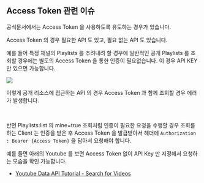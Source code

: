 ## Access Token 관련 이슈

공식문서에서는 Access Token 을 사용하도록 유도하는 경우가 있습니다.<br/>

Access Token 의 경우 필요한 API 도 있고, 필요 없는 API 도 있습니다. <br/>

예를 들어 특정 채널의 Playlists 를 추려내려 할 경우에 일반적인 공개 Playlists 를 조회할 경우에는 별도의 Access Token 을 통한 인증이 필요없습니다. 이 경우 API KEY 만 있으면 가능합니다.<br/>

![](./img/0.access-token-issue/1.png)

이렇게 공개 리소스에 접근하는 API 의 경우 Access Token 과 함께 조회할 경우 에러가 발생합니다.

<br/>



반면 Playlists:list 의 mine=true 조회처럼 인증이 필요한 요청을 수행할 경우 조회를 하는 Client 는 인증을 받은 후 Access Token 을 발급받아서 헤더에 `Authorization : Bearer {Access Token}` 을 담아서 요청해야 합니다.<br/>



예를 들면 아래의 Youtube 를 보면 Access Token 없이 API Key 만 지정해서 요청하는 모습을 확인 가능합니다.

- [Youtube Data API Tutorial - Search for Videos](https://youtu.be/QY8dhl1EQfI?si=N7nmo89xqjvqqbws)